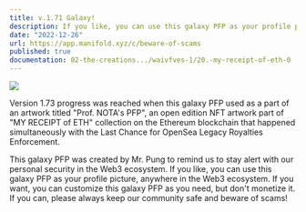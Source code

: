 ```yaml
---
title: v.1.71 Galaxy!
description: If you like, you can use this galaxy PFP as your profile picture, anywhere in the Web3 ecosystem. If you want, you can customize this galaxy PFP as you need, but don't monetize it.
date: "2022-12-26"
url: https://app.manifold.xyz/c/beware-of-scams
published: true
documentation: 02-the-creations.../waivfves-1/20.-my-receipt-of-eth-0
---
```


[![](/1.71.jpeg)](/1.71.jpeg)

Version 1.73 progress was reached when this galaxy PFP used as a part of an artwork titled "Prof. NOTA's PFP", an open edition NFT artwork part of "MY RECEIPT of ETH" collection on the Ethereum blockchain that happened simultaneously with the Last Chance for OpenSea Legacy Royalties Enforcement.   
   
This galaxy PFP was created by Mr. Pung to remind us to stay alert with our personal security in the Web3 ecosystem. If you like, you can use this galaxy PFP as your profile picture, anywhere in the Web3 ecosystem. If you want, you can customize this galaxy PFP as you need, but don't monetize it. If you can, please always keep our community safe and beware of scams!